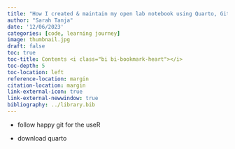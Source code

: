 ```yaml
---
title: "How I created & maintain my open lab notebook using Quarto, Git & RStudio"
author: "Sarah Tanja"
date: '12/06/2023'
categories: [code, learning journey]
image: thumbnail.jpg
draft: false
toc: true
toc-title: Contents <i class="bi bi-bookmark-heart"></i>
toc-depth: 5
toc-location: left
reference-location: margin
citation-location: margin
link-external-icon: true
link-external-newwindow: true
bibliography: ../library.bib
---
```


-   follow happy git for the useR

-   download quarto
